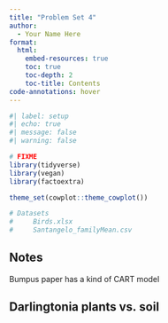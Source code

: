 ```yaml
---
title: "Problem Set 4"
author:
  - Your Name Here
format: 
  html:
    embed-resources: true
    toc: true
    toc-depth: 2
    toc-title: Contents
code-annotations: hover
---
```



```r
#| label: setup
#| echo: true
#| message: false
#| warning: false

# FIXME
library(tidyverse)
library(vegan)
library(factoextra)

theme_set(cowplot::theme_cowplot())

# Datasets
#     Birds.xlsx
#     Santangelo_familyMean.csv

```

## Notes

Bumpus paper has a kind of CART model

## Darlingtonia plants vs. soil



